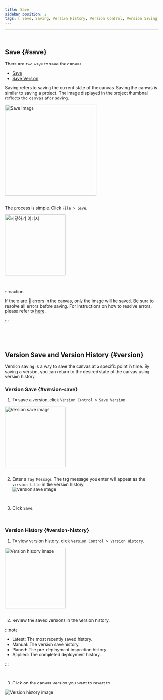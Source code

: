 ```yaml
---
title: Save
sidebar_position: 2
tags: [ Save, Saving, Version History, Version Control, Version Saving, Getting Started]
---
```



<hr />
<br />

## Save {#save}

There are `two ways` to save the canvas.

-   [Save](#save)
-   [Save Version](#version)

Saving refers to saving the current state of the canvas. Saving the canvas is similar to saving a project.
The image displayed in the project thumbnail reflects the canvas after saving.

<div className={styles.imgWrap}>
    <img src={save05} width="300px" alt="Save image" />
</div>

<br />

The process is simple. Click `File > Save`.

<div className={styles.imgWrap}>
    <img src={save01} width="200px" alt="저장하기 이미지" />
</div>

<p>&nbsp;</p>

:::caution

If there are 🔴 errors in the canvas, only the image will be saved. Be sure to resolve all errors before saving. For instructions on how to resolve errors, please refer to [here](/docs/canvas/edit-canvas).

:::

<p>&nbsp;</p>
<p>&nbsp;</p>

## Version Save and Version History {#version}

Version saving is a way to save the canvas at a specific point in time.
By saving a version, you can return to the desired state of the canvas using version history.

### Version Save {#version-save}

1. To save a version, click `Version Control > Save Version`.

<div className={styles.imgWrap}>
    <img src={save02} width="200px" alt="Version save image" />
</div>

<br />

2. Enter a `Tag Message`. The tag message you enter will appear as the `version title` in the version history.
    <div className={styles.imgWrap}>
        <img src={save03} alt="Version save image" />
    </div>

<br />

3. Click `Save`.

<p>&nbsp;</p>

### Version History {#version-history}

1. To view version history, click `Version Control > Version History`.

<div className={styles.imgWrap}>
    <img src={save06} width="200px" alt="Version history image" />
</div>

<br />

2. Review the saved versions in the version history.

:::note

-   <highlight color="#206FD6">Latest</highlight>: The most recently saved
    history.
-   <highlight color="#AD28DC">Manual</highlight>: The version save history.
-   <highlight color="#02CDE8">Planed</highlight>: The pre-deployment inspection
    history.
-   <highlight color="#5C4AF6">Applied</highlight>: The completed deployment
    history.

:::

<br />

3. Click on the canvas version you want to revert to.

<div className={styles.imgWrap}>
    <img src={save04} alt="Version history image" />
</div>
